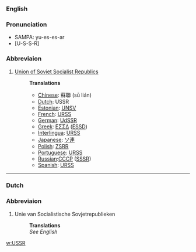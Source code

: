 ===English===
===Pronunciation===
*SAMPA: yu-es-es-ar 
*[U-S-S-R]
===Abbreviaion===
#[[Union of Soviet Socialist Republics]]
#:'''Translations'''
#:*[[Chinese]]: 蘇聯 (sū lián)
#:*[[Dutch]]: USSR
#:*[[Estonian]]: [[UNSV]]
#:*[[French]]: [[URSS]]
#:*[[German]]: [[UdSSR]]
#:*[[Greek]]: [[ΕΣΣΔ]] ([[ESSD]])
#:*[[Interlingua]]: [[URSS]]
#:*[[Japanese]]: [[ソ連]]
#:*[[Polish]]: [[ZSRR]]
#:*[[Portuguese]]: [[URSS]]
#:*[[Russian]]:[[CCCP]] ([[SSSR]])
#:*[[Spanish]]: [[URSS]]
----
===Dutch===
===Abbreviaion===
#Unie van Socialistische Sovjetrepublieken
#:'''Translations'''
#:''See English''

[[w:USSR]]